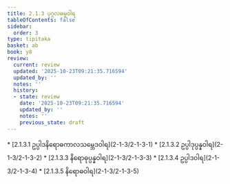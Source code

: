 ```yaml
---
title: 2.1.3 ပုဂ္ဂလဓမ္မဝါရ
tableOfContents: false
sidebar:
  order: 3
type: tipitaka
basket: ab
book: y8
review:
  current: review
  updated: '2025-10-23T09:21:35.716594'
  updated_by: ''
  notes: ''
  history:
  - state: review
    date: '2025-10-23T09:21:35.716594'
    updated_by: ''
    notes: ''
    previous_state: draft
---
```



<ReviewStatus review={frontmatter.review} showDetails={true} />

<HypothesisAnnotation frontmatter={frontmatter} />

<DynamicBreadcrumb />



<TableOfContents book="y8" section="2.1.3">
* [2.1.3.1 ဥပ္ပါဒနိရောဓကာလသမ္ဘေဒဝါရ](2-1-3/2-1-3-1)
* [2.1.3.2 ဥပ္ပါဒုပ္ပန္နဝါရ](2-1-3/2-1-3-2)
* [2.1.3.3 နိရောဓုပ္ပန္နဝါရ](2-1-3/2-1-3-3)
* [2.1.3.4 ဥပ္ပါဒဝါရ](2-1-3/2-1-3-4)
* [2.1.3.5 နိရောဓဝါရ](2-1-3/2-1-3-5)
</TableOfContents>